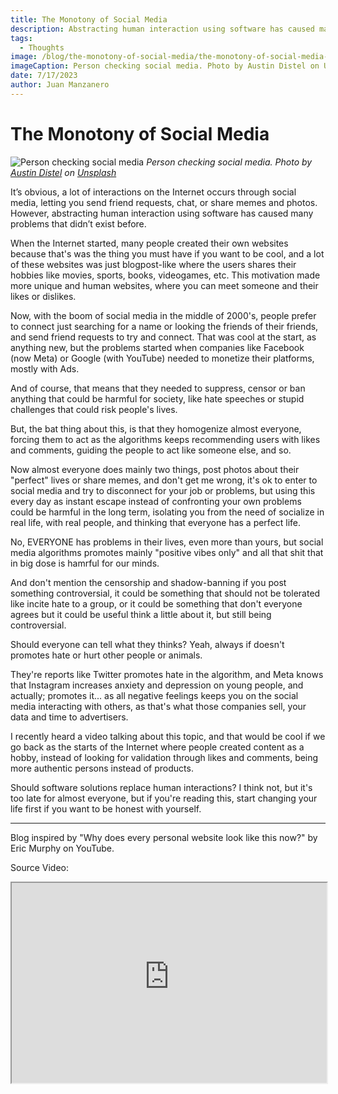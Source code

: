 ```yaml
---
title: The Monotony of Social Media
description: Abstracting human interaction using software has caused many problems that didn’t exist before.
tags:
  - Thoughts
image: /blog/the-monotony-of-social-media/the-monotony-of-social-media-banner.jpg
imageCaption: Person checking social media. Photo by Austin Distel on Unsplash
date: 7/17/2023
author: Juan Manzanero
---
```


# The Monotony of Social Media

![Person checking social media](/blog/the-monotony-of-social-media/the-monotony-of-social-media-banner.jpg)
*Person checking social media. Photo by [Austin Distel](https://unsplash.com/@fantasyflip?utm_source=unsplash&utm_medium=referral&utm_content=creditCopyText) on [Unsplash](https://unsplash.com/photos/iIJrUoeRoCQ?utm_source=unsplash&utm_medium=referral&utm_content=creditCopyText)*

<PostData date='July 17, 2023' author='Juan Manzanero' />

It’s obvious, a lot of interactions on the Internet occurs through social media, letting you send friend requests, chat, or share memes and photos. However, abstracting human interaction using software has caused many problems that didn’t exist before.

When the Internet started, many people created their own websites because that's was the thing you must have if you want to be cool, and a lot of these websites was just blogpost-like where the users shares their hobbies like movies, sports, books, videogames, etc. This motivation made more unique and human websites, where you can meet someone and their likes or dislikes.

Now, with the boom of social media in the middle of 2000's, people prefer to connect just searching for a name or looking the friends of their friends, and send friend requests to try and connect. That was cool at the start, as anything new, but the problems started when companies like Facebook (now Meta) or Google (with YouTube) needed to monetize their platforms, mostly with Ads.

And of course, that means that they needed to suppress, censor or ban anything that could be harmful for society, like hate speeches or stupid challenges that could risk people's lives.

But, the bat thing about this, is that they homogenize almost everyone, forcing them to act as the algorithms keeps recommending users with likes and comments, guiding the people to act like someone else, and so.

Now almost everyone does mainly two things, post photos about their "perfect" lives or share memes, and don't get me wrong, it's ok to enter to social media and try to disconnect for your job or problems, but using this every day as instant escape instead of confronting your own problems could be harmful in the long term, isolating you from the need of socialize in real life, with real people, and thinking that everyone has a perfect life.

No, EVERYONE has problems in their lives, even more than yours, but social media algorithms promotes mainly "positive vibes only" and all that shit that in big dose is hamrful for our minds.

And don't mention the censorship and shadow-banning if you post something controversial, it could be something that should not be tolerated like incite hate to a group, or it could be something that don't everyone agrees but it could be useful think a little about it, but still being controversial.

Should everyone can tell what they thinks? Yeah, always if doesn't promotes hate or hurt other people or animals.

They're reports like Twitter promotes hate in the algorithm, and Meta knows that Instagram increases anxiety and depression on young people, and actually; promotes it... as all negative feelings keeps you on the social media interacting with others, as that's what those companies sell, your data and time to advertisers.

I recently heard a video talking about this topic, and that would be cool if we go back as the starts of the Internet where people created content as a hobby, instead of looking for validation through likes and comments, being more authentic persons instead of products.

Should software solutions replace human interactions? I think not, but it's too late for almost everyone, but if you're reading this, start changing your life first if you want to be honest with yourself.

---

Blog inspired by "Why does every personal website look like this now?" by Eric Murphy on YouTube.

Source Video:

<iframe
  width='100%'
  height='320'
  className='rounded-md'
  src='https://www.youtube-nocookie.com/embed/_x6SCSz7g5I'
  title='YouTube video player'
  allow='accelerometer; autoplay; clipboard-write; encrypted-media; gyroscope; picture-in-picture; web-share'
  allowFullScreen
/>
